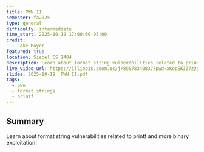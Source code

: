 ```yaml
---
title: PWN II
semester: fa2025
type: general
difficulty: intermediate
time_start: 2025-10-19 17:00:00-05:00
credit:
  - Jake Mayer
featured: true
location: Siebel CS 1404
description: Learn about format string vulnerabilities related to printf and more binary exploitation!
live_video_url: https://illinois.zoom.us/j/89078340837?pwd=xKepSK3Z7zzgK22VSPlNf5ZZfpRauP.1
slides: 2025-10-19_ PWN II.pdf
tags:
  - pwn
  - format strings
  - printf
---
```

## Summary
Learn about format string vulnerabilities related to printf and more binary exploitation!
